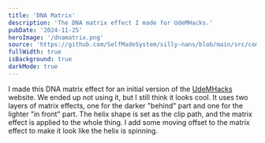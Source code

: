 ```yaml
---
title: 'DNA Matrix'
description: 'The DNA matrix effect I made for UdeMHacks.'
pubDate: '2024-11-25'
heroImage: '/dnamatrix.png'
source: 'https://github.com/SelfMadeSystem/silly-nans/blob/main/src/components/MatrixHelix.tsx'
fullWidth: true
isBackground: true
darkMode: true
---
```



<div class="mx-auto w-fit max-w-xl rounded-xl p-4 text-white backdrop-blur-sm">
  I made this DNA matrix effect for an initial version of the <a href="https://udemhacks.com/">UdeMHacks</a> website. We
  ended up not using it, but I still think it looks cool. It uses two layers of matrix effects, one for the darker
  "behind" part and one for the lighter "in front" part. The helix shape is set as the clip path, and the matrix effect
  is applied to the whole thing. I add some moving offset to the matrix effect to make it look like the helix is
  spinning.
</div>

<div class="absolute inset-0 -z-10 bg-black">
  <MatrixHelix client:load />
</div>
